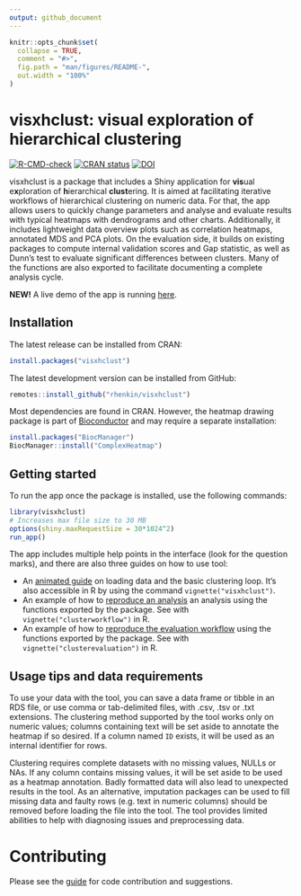 ```yaml
---
output: github_document
---
```


<!-- README.md is generated from README.Rmd. Please edit that file -->

```r
knitr::opts_chunk$set(
  collapse = TRUE,
  comment = "#>",
  fig.path = "man/figures/README-",
  out.width = "100%"
)
```

# visxhclust: visual exploration of hierarchical clustering
<!-- badges: start -->
[![R-CMD-check](https://github.com/rhenkin/visxhclust/workflows/R-CMD-check/badge.svg)](https://github.com/rhenkin/visxhclust/actions)
[![CRAN status](https://www.r-pkg.org/badges/version/visxhclust)](https://CRAN.R-project.org/package=visxhclust)
[![DOI](https://joss.theoj.org/papers/10.21105/joss.04074/status.svg)](https://doi.org/10.21105/joss.04074)
<!-- badges: end -->

visxhclust is a package that includes a Shiny application for **vis**ual e**x**ploration of **h**ierarchical **clust**ering. It is aimed at facilitating iterative workflows of hierarchical clustering on numeric data. For that, the app allows users to quickly change parameters and analyse and evaluate results with typical heatmaps with dendrograms and other charts. Additionally, it includes lightweight data overview plots such as correlation heatmaps, annotated MDS and PCA plots. On the evaluation side, it builds on existing packages to compute internal validation scores and Gap statistic, as well as Dunn's test to evaluate significant differences between clusters. Many of the functions are also exported to facilitate documenting a complete analysis cycle.

**NEW!** A live demo of the app is running [here](https://rhenkin.shinyapps.io/visxhclust).

## Installation

The latest release can be installed from CRAN:

```r
install.packages("visxhclust")
```

The latest development version can be installed from GitHub:

```r
remotes::install_github("rhenkin/visxhclust")
```

Most dependencies are found in CRAN. However, the heatmap drawing package is part of [Bioconductor](http://www.bioconductor.org/) and may require a separate installation:

```r
install.packages("BiocManager")
BiocManager::install("ComplexHeatmap")
```

## Getting started

To run the app once the package is installed, use the following commands:

```r
library(visxhclust)
# Increases max file size to 30 MB
options(shiny.maxRequestSize = 30*1024^2)
run_app()
```

The app includes multiple help points in the interface (look for the question marks), and there are also three guides on how to use tool:

- An [animated guide](https://rhenkin.github.io/visxhclust/articles/visxhclust.html) on loading data and the basic clustering loop. It's also accessible in R by using the command `vignette("visxhclust")`.
- An example of how to [reproduce an analysis](https://rhenkin.github.io/visxhclust/articles/clusterworkflow.html) an analysis using the functions exported by the package. See with `vignette("clusterworkflow")` in R.
- An example of how to [reproduce the evaluation workflow](https://rhenkin.github.io/visxhclust/articles/clusterevaluation.html) using the functions exported by the package. See with `vignette("clusterevaluation")` in R.

## Usage tips and data requirements

To use your data with the tool, you can save a data frame or tibble in an RDS file, or use comma or tab-delimited files, with .csv, .tsv or .txt extensions. The clustering method supported by the tool works only on numeric values; columns containing text will be set aside to annotate the heatmap if so desired. If a column named `ID` exists, it will be used as an internal identifier for rows.

Clustering requires complete datasets with no missing values, NULLs or NAs. If any column contains missing values, it will be set aside to be used as a heatmap annotation. Badly formatted data will also lead to unexpected results in the tool. As an alternative, imputation packages can be used to fill missing data and faulty rows (e.g. text in numeric columns) should be removed before loading the file into the tool. The tool provides limited abilities to help with diagnosing issues and preprocessing data.

# Contributing

Please see the [guide](https://github.com/rhenkin/visxhclust/blob/master/CONTRIBUTING.md) for code contribution and suggestions.
